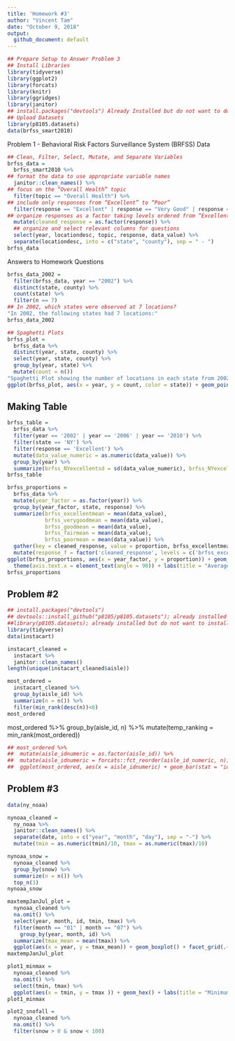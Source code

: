 ```yaml
---
title: 'Homework #3'
author: "Vincent Tam"
date: "October 9, 2018"
output:
  github_document: default
---
```

```r
## Prepare Setup to Answer Problem 3
## Install Libraries
library(tidyverse)
library(ggplot2)
library(forcats)
library(knitr)
library(ggridges)
library(janitor)
## install.packages("devtools") Already Installed but do not want to do it constantly
## Upload Datasets
library(p8105.datasets)
data(brfss_smart2010)
```
Problem 1 - Behavioral Risk Factors Surveillance System (BRFSS) Data
```r
## Clean, Filter, Select, Mutate, and Separate Variables
brfss_data = 
  brfss_smart2010 %>%
## format the data to use appropriate variable names
  janitor::clean_names() %>%
## focus on the “Overall Health” topic
  filter(topic == "Overall Health") %>%
## include only responses from “Excellent” to “Poor”
  filter(response == "Excellent" | response == "Very Good" | response == "Good" | response == "Fair" | response == "Poor") %>%
## organize responses as a factor taking levels ordered from “Excellent” to “Poor”
  mutate(cleaned_response = as.factor(response)) %>%
  ## organize and select relevant columns for questions
  select(year, locationdesc, topic, response, data_value) %>%
  separate(locationdesc, into = c("state", "county"), sep = " - ")
brfss_data
```
Answers to Homework Questions
```r
brfss_data_2002 =
  filter(brfss_data, year == "2002") %>%
  distinct(state, county) %>%
  count(state) %>%
  filter(n == 7)
## In 2002, which states were observed at 7 locations?
"In 2002, the following states had 7 locations:" 
brfss_data_2002
```
```r
## Spaghetti Plots
brfss_plot = 
  brfss_data %>%
  distinct(year, state, county) %>%
  select(year, state, county) %>%
  group_by(year, state) %>%
  mutate(count = n())
"Spaghetti Plot showing the number of locations in each state from 2002 to 2010."
ggplot(brfss_plot, aes(x = year, y = count, color = state)) + geom_point() + geom_line()
```

## Making Table
```r
brfss_table =   
  brfss_data %>%
  filter(year == '2002' | year == '2006' | year == '2010') %>%
  filter(state == 'NY') %>%
  filter(response == 'Excellent') %>%
  mutate(data_value_numeric = as.numeric(data_value)) %>%
  group_by(year) %>%
  summarize(brfss_NYexcellentsd = sd(data_value_numeric), brfss_NYexcellentmean = mean(data_value_numeric))
brfss_table
```
```r
brfss_proportions = 
  brfss_data %>%
  mutate(year_factor = as.factor(year)) %>%
  group_by(year_factor, state, response) %>%
  summarize(brfss_excellentmean = mean(data_value), 
            brfss_verygoodmean = mean(data_value), 
            brfss_goodmean = mean(data_value),
            brfss_fairmean = mean(data_value),
            brfss_poormean = mean(data_value)) %>%
  gather(key = cleaned_response, value = proportion, brfss_excellentmean:brfss_poormean) %>% 
  mutate(response_f = factor('cleaned_response', levels = c('brfss_excellentmean', 'brfss_verygoodmean', 'brfss_goodmean', 'brfss_fairmean', 'brfss_poormean')))
ggplot(brfss_proportions, aes(x = year_factor, y = proportion)) + geom_boxplot() + facet_grid(. ~ response_f) +
  theme(axis.text.x = element_text(angle = 90)) + labs(title = "Average Proportion per Response Category"  )
brfss_proportions
```
## Problem #2
```r
## install.packages("devtools")
## devtools::install_github("p8105/p8105.datasets"); already installed but do not want to install every time
##library(p8105.datasets); already installed but do not want to install every time
library(tidyverse)
data(instacart)
```
```r
instacart_cleaned =
  instacart %>%
  janitor::clean_names() 
length(unique(instacart_cleaned$aisle)) 
```
```r
most_ordered =
  instacart_cleaned %>%
  group_by(aisle_id) %>%
  summarize(n = n()) %>%
  filter(min_rank(desc(n))<6)
most_ordered
```
most_ordered %>%
  group_by(aisle_id, n) %>%
  mutate(temp_ranking = min_rank(most_ordered))
```r
## most_ordered %>%
##  mutate(aisle_idnumeric = as.factor(aisle_id)) %>%
##  mutate(aisle_idnumeric = forcats::fct_reorder(aisle_id_numeric, n)) %>%
##  ggplot(most_ordered, aes(x = aisle_idnumeric) + geom_bar(stat = "identity") + scale_x_discrete(drop = FALSE))
```
## Problem #3
```r
data(ny_noaa)
```
```r
nynoaa_cleaned = 
  ny_noaa %>% 
  janitor::clean_names() %>%
  separate(date, into = c("year", "month", "day"), sep = "-") %>% 
  mutate(tmin = as.numeric(tmin)/10, tmax = as.numeric(tmax)/10)
```
```r
nynoaa_snow = 
  nynoaa_cleaned %>%
  group_by(snow) %>%
  summarize(n = n()) %>%
  top_n(3)
nynoaa_snow
```
```r
maxtempJanJul_plot =
  nynoaa_cleaned %>%
  na.omit() %>%
  select(year, month, id, tmin, tmax) %>%
  filter(month == "01" | month == "07") %>%
    group_by(year, month, id) %>%
  summarize(tmax_mean = mean(tmax)) %>%
  ggplot(aes(x = year, y = tmax_mean)) + geom_boxplot() + facet_grid(.~month) + theme(axis.text.x = element_text(size = 9, angle = 90)) + labs(title = "Comparison of Average Max Temps in Celcius between January and July from 1981 to 2010", x = "Years", y = "Temperature (Celcius)" )
maxtempJanJul_plot
```
```r
plot1_minmax =
  nynoaa_cleaned %>%
  na.omit() %>%
  select(tmin, tmax) %>%
  ggplot(aes(x = tmin, y = tmax )) + geom_hex() + labs(title = "Minimum Temperatures vs Maximum Temperatures", x = "Minimum Temp", y = "Maximum Temp")
plot1_minmax
```
```r
plot2_snofall =
  nynoaa_cleaned %>%
  na.omit() %>%
  filter(snow > 0 & snow < 100)
```